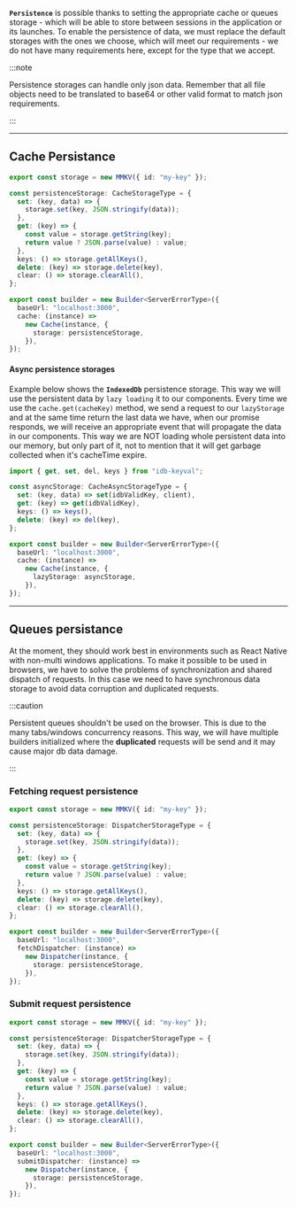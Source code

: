 **`Persistence`** is possible thanks to setting the appropriate cache or queues storage - which will be able to store
between sessions in the application or its launches. To enable the persistence of data, we must replace the default
storages with the ones we choose, which will meet our requirements - we do not have many requirements here, except for
the type that we accept.

:::note

Persistence storages can handle only json data. Remember that all file objects need to be translated to base64 or other
valid format to match json requirements.

:::

---

## Cache Persistance

```ts
export const storage = new MMKV({ id: "my-key" });

const persistenceStorage: CacheStorageType = {
  set: (key, data) => {
    storage.set(key, JSON.stringify(data));
  },
  get: (key) => {
    const value = storage.getString(key);
    return value ? JSON.parse(value) : value;
  },
  keys: () => storage.getAllKeys(),
  delete: (key) => storage.delete(key),
  clear: () => storage.clearAll(),
};

export const builder = new Builder<ServerErrorType>({
  baseUrl: "localhost:3000",
  cache: (instance) =>
    new Cache(instance, {
      storage: persistenceStorage,
    }),
});
```

#### Async persistence storages

Example below shows the **`IndexedDb`** persistence storage. This way we will use the persistent data by `lazy loading`
it to our components. Every time we use the `cache.get(cacheKey)` method, we send a request to our `lazyStorage` and at
the same time return the last data we have, when our promise responds, we will receive an appropriate event that will
propagate the data in our components. This way we are NOT loading whole persistent data into our memory, but only part
of it, not to mention that it will get garbage collected when it's cacheTime expire.

```ts
import { get, set, del, keys } from "idb-keyval";

const asyncStorage: CacheAsyncStorageType = {
  set: (key, data) => set(idbValidKey, client),
  get: (key) => get(idbValidKey),
  keys: () => keys(),
  delete: (key) => del(key),
};

export const builder = new Builder<ServerErrorType>({
  baseUrl: "localhost:3000",
  cache: (instance) =>
    new Cache(instance, {
      lazyStorage: asyncStorage,
    }),
});
```

---

## Queues persistance

At the moment, they should work best in environments such as React Native with non-multi windows applications. To make
it possible to be used in browsers, we have to solve the problems of synchronization and shared dispatch of requests. In
this case we need to have synchronous data storage to avoid data corruption and duplicated requests.

:::caution

Persistent queues shouldn't be used on the browser. This is due to the many tabs/windows concurrency reasons. This way,
we will have multiple builders initialized where the **duplicated** requests will be send and it may cause major db data
damage.

:::

### Fetching request persistence

```ts
export const storage = new MMKV({ id: "my-key" });

const persistenceStorage: DispatcherStorageType = {
  set: (key, data) => {
    storage.set(key, JSON.stringify(data));
  },
  get: (key) => {
    const value = storage.getString(key);
    return value ? JSON.parse(value) : value;
  },
  keys: () => storage.getAllKeys(),
  delete: (key) => storage.delete(key),
  clear: () => storage.clearAll(),
};

export const builder = new Builder<ServerErrorType>({
  baseUrl: "localhost:3000",
  fetchDispatcher: (instance) =>
    new Dispatcher(instance, {
      storage: persistenceStorage,
    }),
});
```

### Submit request persistence

```ts
export const storage = new MMKV({ id: "my-key" });

const persistenceStorage: DispatcherStorageType = {
  set: (key, data) => {
    storage.set(key, JSON.stringify(data));
  },
  get: (key) => {
    const value = storage.getString(key);
    return value ? JSON.parse(value) : value;
  },
  keys: () => storage.getAllKeys(),
  delete: (key) => storage.delete(key),
  clear: () => storage.clearAll(),
};

export const builder = new Builder<ServerErrorType>({
  baseUrl: "localhost:3000",
  submitDispatcher: (instance) =>
    new Dispatcher(instance, {
      storage: persistenceStorage,
    }),
});
```
